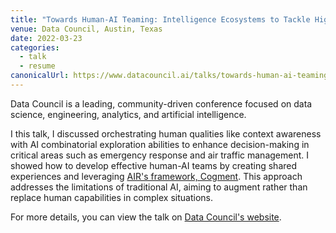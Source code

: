 ```yaml
---
title: "Towards Human-AI Teaming: Intelligence Ecosystems to Tackle High-Stakes Use Cases"
venue: Data Council, Austin, Texas
date: 2022-03-23
categories:
  - talk
  - resume
canonicalUrl: https://www.datacouncil.ai/talks/towards-human-ai-teaming-intelligence-ecosystems-to-tackle-high-stakes-use-cases
---
```


Data Council is a leading, community-driven conference focused on data science, engineering, analytics, and artificial intelligence.

I this talk, I discussed orchestrating human qualities like context awareness with AI combinatorial exploration abilities to enhance decision-making in critical areas such as emergency response and air traffic management. I showed how to develop effective human-AI teams by creating shared experiences and leveraging [AIR's framework, Cogment](https://cogment.ai). This approach addresses the limitations of traditional AI, aiming to augment rather than replace human capabilities in complex situations.

<YouTube videoId="XMVsSMtnb74" />

For more details, you can view the talk on [Data Council's website](https://www.datacouncil.ai/talks/towards-human-ai-teaming-intelligence-ecosystems-to-tackle-high-stakes-use-cases).
